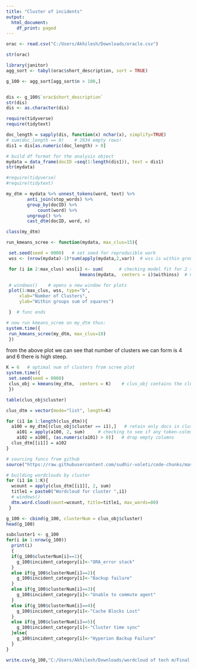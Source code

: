 ---
title: "Cluster of incidents"
output:
  html_document:
    df_print: paged
---

```{r}
orac <- read.csv("C:/Users/Akhilesh/Downloads/oracle.csv")
```

```{r}
str(orac)
```

```{r}
library(janitor)
agg_sort <- tabyl(orac$short_description, sort = TRUE)

g_100 <- agg_sort[agg_sort$n > 100,]


dis <- g_100$`orac$short_description`
str(dis)
dis <- as.character(dis)
```
```{r}
require(tidyverse)
require(tidytext)
```
```{r}
doc_length = sapply(dis, function(x) nchar(x), simplify=TRUE)
# sum(doc_length == 0)    # 2934 empty rows!
dis1 = dis[as.numeric(doc_length) > 0]

# build df format for the analysis object
mydata = data_frame(docID =seq(1:length(dis1)), text = dis1)
str(mydata)
```
```{r}
#require(tidyverse)
#require(tidytext)

my_dtm = mydata %>% unnest_tokens(word, text) %>% 
        anti_join(stop_words) %>% 
        group_by(docID) %>% 
            count(word) %>% 
        ungroup() %>%
        cast_dtm(docID, word, n)
```
```{r}
class(my_dtm) 
```
```{r}
run_kmeans_scree <- function(mydata, max_clus=15){

 set.seed(seed = 0000)   # set seed for reproducible work
 wss <- (nrow(mydata)-1)*sum(apply(mydata,2,var))  # wss is within group sum of squares

 for (i in 2:max_clus) wss[i] <- sum(      # checking model fit for 2 to 15 clusters
                            kmeans(mydata,  centers = i)$withinss)  # note use of kmeans() func

 # windows()    # opens a new window for plots
 plot(1:max_clus, wss, type="b", 
     xlab="Number of Clusters",
     ylab="Within groups sum of squares")

 }  # func ends

# now run kmeans_scree on my_dtm thus:
system.time({
 run_kmeans_scree(my_dtm, max_clus=10) 
 })  
```
from the above plot we can see that number of clusters we can form is 4 and 6 there is high steep.


```{r}
K = 6   # optimal num of clusters from scree plot
system.time({
 set.seed(seed = 0000) 
 clus_obj = kmeans(my_dtm,  centers = K)    # clus_obj contains the clustering output. try '?kmeans'
 })
```

```{r}
table(clus_obj$cluster)
```
```{r}
clus_dtm = vector(mode="list", length=K)    

for (i1 in 1:length(clus_dtm)){
  a100 = my_dtm[(clus_obj$cluster == i1),]   # retain only docs in cluster i1
    a101 = apply(a100, 2, sum)     # checking to see if any token-colms are empty here
    a102 = a100[, (as.numeric(a101) > 0)]   # drop empty columns
  clus_dtm[[i1]] = a102 
}

```
```{r}
# sourcing funcs from github
source("https://raw.githubusercontent.com/sudhir-voleti/code-chunks/master/basic%20text%20an%20funcs.txt")

# building wordclouds by cluster
for (i1 in 1:K){
  wcount = apply(clus_dtm[[i1]], 2, sum)
  title1 = paste0("Wordcloud for cluster ",i1)
  # windows()
  dtm.word.cloud(count=wcount, title=title1, max_words=80)
 }
```
```{r}
g_100 <- cbind(g_100, clusterNum = clus_obj$cluster)
head(g_100)
```

```{r}
subcluster1 <- g_100
for(i in 1:nrow(g_100))
  print(i)
  {
  if(g_100$clusterNum[i]==1){
    g_100$incident_category[i]<-"ORA_error stack"
  }
  else if(g_100$clusterNum[i]==2){
    g_100$incident_category[i]<-"Backup failure"
  }
  else if(g_100$clusterNum[i]==3){
    g_100$incident_category[i]<-"Unable to commute agent"
  }
  else if(g_100$clusterNum[i]==4){
    g_100$incident_category[i]<-"Cache Blocks Lost"
  }
  else if(g_100$clusterNum[i]==5){
    g_100$incident_category[i]<-"Cluster time sync"
  }else{
    g_100$incident_category[i]<-"Hyperion Backup Failure"  
  }
}
```
```{r}
write.csv(g_100,"C:/Users/Akhilesh/Downloads/wordcloud of tech m/Final datasets/freq_gret_100.csv")
```

